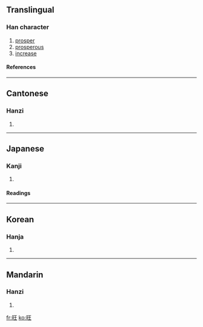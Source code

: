 ==Translingual==
===Han character===
{{Han char|rn=72|rad=日|as=04|sn=8|four=6101<sub>4</sub>|canj=日一土 (AMG)}}
# [[prosper]]
# [[prosperous]]
# [[increase]]
====References====
{{Han ref|kx=0490.240|dkj=13774|dj=0851.240|hdz=21488.040|uh=65FA|ud=26106|bh=A9F4|bd=43508}}
----
==Cantonese==
===Hanzi===
{{yue-hanzi|jyut=|y=wong6}}
# {{defn|Cantonese}}
----
==Japanese==
===Kanji===
{{ja-kanji|grade=|rs=日04}}
# {{defn|Japanese}} 
====Readings====
{{ja-readings|on=[[おう]] (ō)|kun=[[さかん]] (sakan)}}
----
==Korean==
===Hanja===
{{ko-hanja|hangeul=왕|eumhun=|rv=wang|mr=wang|y=wang}}
# {{defn|Korean}}
----
==Mandarin==
===Hanzi===
{{cmn-hanzi|pin=[[wàng]] ([[wang4]])|wg=wang<sup>4</sup>}}
# {{defn|Mandarin}}

[[fr:旺]]
[[ko:旺]]
